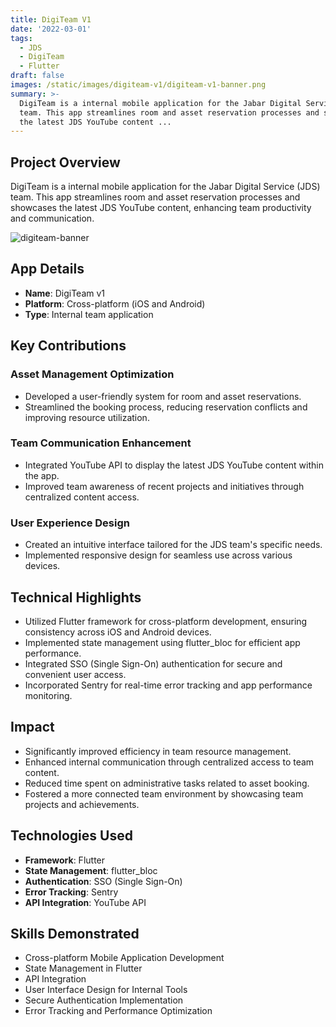```yaml
---
title: DigiTeam V1
date: '2022-03-01'
tags:
  - JDS
  - DigiTeam
  - Flutter
draft: false
images: /static/images/digiteam-v1/digiteam-v1-banner.png
summary: >-
  DigiTeam is a internal mobile application for the Jabar Digital Service (JDS)
  team. This app streamlines room and asset reservation processes and showcases
  the latest JDS YouTube content ...
---
```

## Project Overview

DigiTeam is a internal mobile application for the Jabar Digital Service (JDS) team. This app
streamlines room and asset reservation processes and showcases the latest JDS YouTube content,
enhancing team productivity and communication.

![digiteam-banner](/static/images/digiteam-v1/digiteam-v1-banner.png)

## App Details

- **Name**: DigiTeam v1
- **Platform**: Cross-platform (iOS and Android)
- **Type**: Internal team application

## Key Contributions

### Asset Management Optimization

- Developed a user-friendly system for room and asset reservations.
- Streamlined the booking process, reducing reservation conflicts and improving resource
  utilization.

### Team Communication Enhancement

- Integrated YouTube API to display the latest JDS YouTube content within the app.
- Improved team awareness of recent projects and initiatives through centralized content access.

### User Experience Design

- Created an intuitive interface tailored for the JDS team's specific needs.
- Implemented responsive design for seamless use across various devices.

## Technical Highlights

- Utilized Flutter framework for cross-platform development, ensuring consistency across iOS and
  Android devices.
- Implemented state management using flutter_bloc for efficient app performance.
- Integrated SSO (Single Sign-On) authentication for secure and convenient user access.
- Incorporated Sentry for real-time error tracking and app performance monitoring.

## Impact

- Significantly improved efficiency in team resource management.
- Enhanced internal communication through centralized access to team content.
- Reduced time spent on administrative tasks related to asset booking.
- Fostered a more connected team environment by showcasing team projects and achievements.

## Technologies Used

- **Framework**: Flutter
- **State Management**: flutter_bloc
- **Authentication**: SSO (Single Sign-On)
- **Error Tracking**: Sentry
- **API Integration**: YouTube API

## Skills Demonstrated

- Cross-platform Mobile Application Development
- State Management in Flutter
- API Integration
- User Interface Design for Internal Tools
- Secure Authentication Implementation
- Error Tracking and Performance Optimization

